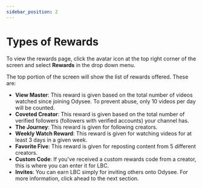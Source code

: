 ---
sidebar_position: 2
---

# Types of Rewards

To view the rewards page, click the avatar icon at the top right corner of the screen and select **Rewards** in the drop down menu.

The top portion of the screen will show the list of rewards offered. These are:

- **View Master**: This reward is given based on the total number of videos watched since joining Odysee. To prevent abuse, only 10 videos per day will be counted.
- **Coveted Creator**: This reward is given based on the total number of verified followers (followers with verified accounts) your channel has.
- **The Journey**: This reward is given for following creators.
- **Weekly Watch Reward**: This reward is given for watching videos for at least 3 days in a given week.
- **Favorite Five**: This reward is given for reposting content from 5 different creators.
- **Custom Code**: If you've received a custom rewards code from a creator, this is where you can enter it for LBC.
- **Invites**: You can earn LBC simply for inviting others onto Odysee. For more information, click ahead to the next section.
